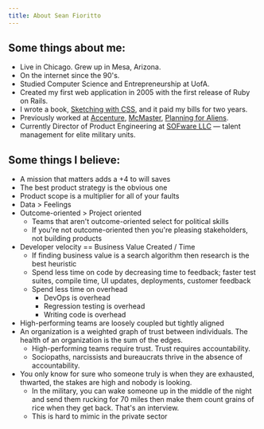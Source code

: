 ```yaml
---
title: About Sean Fioritto
---
```



<HomeLink />

## Some things about me:

- Live in Chicago. Grew up in Mesa, Arizona.
- On the internet since the 90's.
- Studied Computer Science and Entrepreneurship at UofA.
- Created my first web application in 2005 with the first release of Ruby on Rails.
- I wrote a book, [Sketching with CSS](https://www.sketchingwithcss.com), and it paid my bills for two years.
- Previously worked at [Accenture](https://www.accenture.com), [McMaster](https://www.mcmaster.com), [Planning for Aliens](/).
- Currently Director of Product Engineering at [SOFware LLC](http://www.sofwarellc.com) &mdash; talent management for elite military units.

## Some things I believe:

- A mission that matters adds a +4 to will saves
- The best product strategy is the obvious one
- Product scope is a multiplier for all of your faults
- Data > Feelings
- Outcome-oriented > Project oriented
  - Teams that aren't outcome-oriented select for political skills
  - If you're not outcome-oriented then you're pleasing stakeholders, not building products
- Developer velocity == Business Value Created / Time
  - If finding business value is a search algorithm then research is the best heuristic
  - Spend less time on code by decreasing time to feedback; faster test suites, compile time, UI updates, deployments, customer feedback
  - Spend less time on overhead
    - DevOps is overhead
    - Regression testing is overhead
    - Writing code is overhead
- High-performing teams are loosely coupled but tightly aligned
- An organization is a weighted graph of trust between individuals. The health of an organization is the sum of the edges.
  - High-performing teams require trust. Trust requires accountability.
  - Sociopaths, narcissists and bureaucrats thrive in the absence of accountability.
- You only know for sure who someone truly is when they are exhausted, thwarted, the stakes are high and nobody is looking.
  - In the military, you can wake someone up in the middle of the night and send them rucking for 70 miles then make them count grains of rice when they get back. That's an interview.
  - This is hard to mimic in the private sector